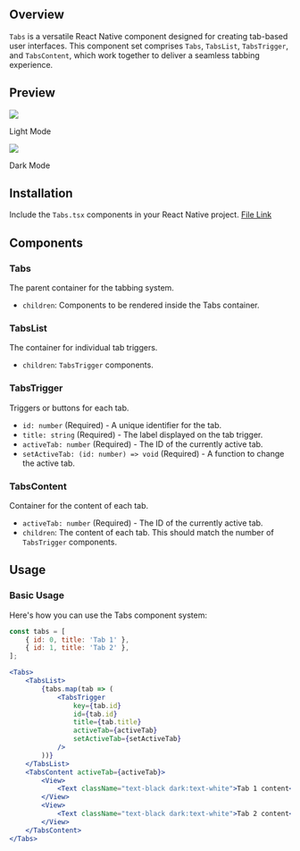 
## Overview

`Tabs` is a versatile React Native component designed for creating tab-based user interfaces. This component set comprises `Tabs`, `TabsList`, `TabsTrigger`, and `TabsContent`, which work together to deliver a seamless tabbing experience.

## Preview

<div style={{ display: "flex", justifyContent: "center" }}>
<div>
    <img src="https://raw.githubusercontent.com/Mobilecn-UI/nativecn-ui/main/assets/examples/tabs-light.png"  />
  <p>Light Mode</p>
   </div>
   <div>
    <img src="https://raw.githubusercontent.com/Mobilecn-UI/nativecn-ui/main/assets/examples/tabs-dark.png"  />
    <p>Dark Mode</p>
    </div>
</div>

## Installation

Include the `Tabs.tsx` components in your React Native project. [File Link](https://github.com/nativecn-UI/nativecn-playground/blob/main/Nativecn%20Playground.components/Tabs.tsx)

## Components

### Tabs

The parent container for the tabbing system.

- `children`: Components to be rendered inside the Tabs container.

### TabsList

The container for individual tab triggers.

- `children`: `TabsTrigger` components.

### TabsTrigger

Triggers or buttons for each tab.

- `id: number` (Required) - A unique identifier for the tab.
- `title: string` (Required) - The label displayed on the tab trigger.
- `activeTab: number` (Required) - The ID of the currently active tab.
- `setActiveTab: (id: number) => void` (Required) - A function to change the active tab.

### TabsContent

Container for the content of each tab.

- `activeTab: number` (Required) - The ID of the currently active tab.
- `children`: The content of each tab. This should match the number of `TabsTrigger` components.

## Usage

### Basic Usage

Here's how you can use the Tabs component system:

```jsx
const tabs = [
    { id: 0, title: 'Tab 1' },
    { id: 1, title: 'Tab 2' },
];

<Tabs>
    <TabsList>
        {tabs.map(tab => (
            <TabsTrigger
                key={tab.id}
                id={tab.id}
                title={tab.title}
                activeTab={activeTab}
                setActiveTab={setActiveTab}
            />
        ))}
    </TabsList>
    <TabsContent activeTab={activeTab}>
        <View>
            <Text className="text-black dark:text-white">Tab 1 content</Text>
        </View>
        <View>
            <Text className="text-black dark:text-white">Tab 2 content</Text>
        </View>
    </TabsContent>
</Tabs>
